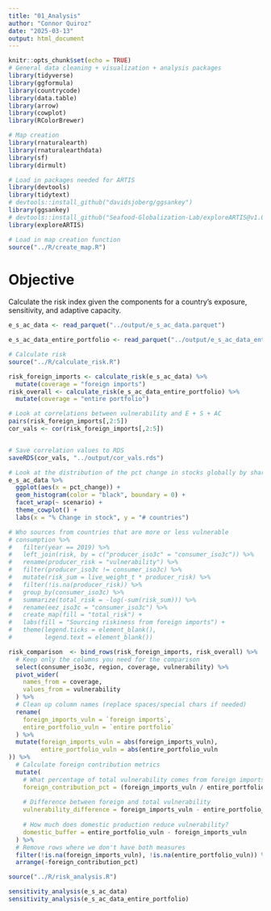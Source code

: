 ```yaml
---
title: "01_Analysis"
author: "Connor Quiroz"
date: "2025-03-13"
output: html_document
---
```


```r
knitr::opts_chunk$set(echo = TRUE)
# General data cleaning + visualization + analysis packages
library(tidyverse)
library(ggformula)
library(countrycode)
library(data.table)
library(arrow)
library(cowplot)
library(RColorBrewer)

# Map creation
library(rnaturalearth)
library(rnaturalearthdata)
library(sf)
library(dirmult)

# Load in packages needed for ARTIS
library(devtools)
library(tidytext)
# devtools::install_github("davidsjoberg/ggsankey")
library(ggsankey)
# devtools::install_github("Seafood-Globalization-Lab/exploreARTIS@v1.0.0", dependencies = TRUE)
library(exploreARTIS)
```

```r
# Load in map creation function
source("../R/create_map.R")
```

# Objective

Calculate the risk index given the components for a country's exposure, sensitivity, and adaptive capacity. 

```r
e_s_ac_data <- read_parquet("../output/e_s_ac_data.parquet")

e_s_ac_data_entire_portfolio <- read_parquet("../output/e_s_ac_data_entire_portfolio.parquet")

# Calculate risk
source("../R/calculate_risk.R")

risk_foreign_imports <- calculate_risk(e_s_ac_data) %>%
  mutate(coverage = "foreign imports")
risk_overall <- calculate_risk(e_s_ac_data_entire_portfolio) %>%
  mutate(coverage = "entire portfolio")

# Look at correlations between vulnerability and E + S + AC
pairs(risk_foreign_imports[,2:5])
cor_vals <- cor(risk_foreign_imports[,2:5])


# Save correlation values to RDS
saveRDS(cor_vals, "../output/cor_vals.rds")

# Look at the distribution of the pct change in stocks globally by shared socioeconomic pathway.
e_s_ac_data %>%
  ggplot(aes(x = pct_change)) +
  geom_histogram(color = "black", boundary = 0) +
  facet_wrap(~ scenario) +
  theme_cowplot() +
  labs(x = "% Change in stock", y = "# countries")

# Who sources from countries that are more or less vulnerable
# consumption %>%
#   filter(year == 2019) %>%
#   left_join(risk, by = c("producer_iso3c" = "consumer_iso3c")) %>%
#   rename(producer_risk = "vulnerability") %>%
#   filter(producer_iso3c != consumer_iso3c) %>%
#   mutate(risk_sum = live_weight_t * producer_risk) %>%
#   filter(!is.na(producer_risk)) %>%
#   group_by(consumer_iso3c) %>%
#   summarize(total_risk = -log(-sum(risk_sum))) %>%
#   rename(eez_iso3c = "consumer_iso3c") %>%
#   create_map(fill = "total_risk") +
#   labs(fill = "Sourcing riskiness from foreign imports") +
#   theme(legend.ticks = element_blank(),
#         legend.text = element_blank())
```

```r
risk_comparison  <- bind_rows(risk_foreign_imports, risk_overall) %>%
  # Keep only the columns you need for the comparison
  select(consumer_iso3c, region, coverage, vulnerability) %>%
  pivot_wider(
    names_from = coverage, 
    values_from = vulnerability
  ) %>%
  # Clean up column names (replace spaces/special chars if needed)
  rename(
    foreign_imports_vuln = `foreign imports`,
    entire_portfolio_vuln = `entire portfolio`
  ) %>%
  mutate(foreign_imports_vuln = abs(foreign_imports_vuln),
         entire_portfolio_vuln = abs(entire_portfolio_vuln
)) %>%
  # Calculate foreign contribution metrics
  mutate(
    # What percentage of total vulnerability comes from foreign imports
    foreign_contribution_pct = (foreign_imports_vuln / entire_portfolio_vuln) * 100,
    
    # Difference between foreign and total vulnerability  
    vulnerability_difference = foreign_imports_vuln - entire_portfolio_vuln,
    
    # How much does domestic production reduce vulnerability?
    domestic_buffer = entire_portfolio_vuln - foreign_imports_vuln
  ) %>%
  # Remove rows where we don't have both measures
  filter(!is.na(foreign_imports_vuln), !is.na(entire_portfolio_vuln)) %>%
  arrange(-foreign_contribution_pct)
```


```r
source("../R/risk_analysis.R")

sensitivity_analysis(e_s_ac_data)
sensitivity_analysis(e_s_ac_data_entire_portfolio)
```

